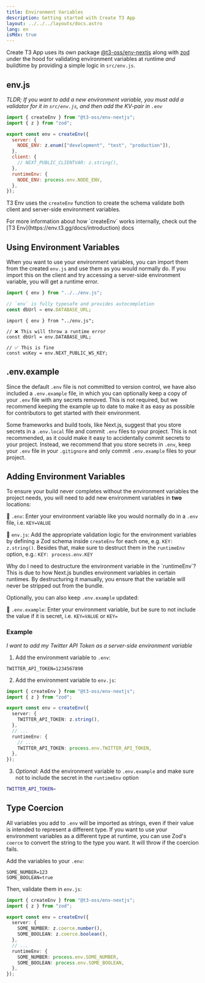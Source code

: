 ```yaml
---
title: Environment Variables
description: Getting started with Create T3 App
layout: ../../../layouts/docs.astro
lang: en
isMdx: true
---
```



Create T3 App uses its own package [@t3-oss/env-nextjs](https://env.t3.gg) along with [zod](https://zod.dev) under the hood for validating environment variables at runtime _and_ buildtime by providing a simple logic in `src/env.js`.

## env.js

_TLDR; If you want to add a new environment variable, you must add a validator for it in `src/env.js`, and then add the KV-pair in `.env`_

```ts:env.js
import { createEnv } from "@t3-oss/env-nextjs";
import { z } from "zod";

export const env = createEnv({
  server: {
    NODE_ENV: z.enum(["development", "test", "production"]),
  },
  client: {
    // NEXT_PUBLIC_CLIENTVAR: z.string(),
  },
  runtimeEnv: {
    NODE_ENV: process.env.NODE_ENV,
  },
});
```

T3 Env uses the `createEnv` function to create the schema validate both client and server-side environment variables.

<Callout type="info">
  For more information about how `createEnv` works internally, check out the [T3
  Env](https://env.t3.gg/docs/introduction) docs
</Callout>

## Using Environment Variables

When you want to use your environment variables, you can import them from the created `env.js` and use them as you would normally do. If you import this on the client and try accessing a server-side environment variable, you will get a runtime error.

```ts:pages/api/hello.ts
import { env } from "../../env.js";

// `env` is fully typesafe and provides autocompletion
const dbUrl = env.DATABASE_URL;
```

```ts:pages/index.tsx
import { env } from "../env.js";

// ❌ This will throw a runtime error
const dbUrl = env.DATABASE_URL;

// ✅ This is fine
const wsKey = env.NEXT_PUBLIC_WS_KEY;
```

## .env.example

Since the default `.env` file is not committed to version control, we have also included a `.env.example` file, in which you can optionally keep a copy of your `.env` file with any secrets removed. This is not required, but we recommend keeping the example up to date to make it as easy as possible for contributors to get started with their environment.

Some frameworks and build tools, like Next.js, suggest that you store secrets in a `.env.local` file and commit `.env` files to your project. This is not recommended, as it could make it easy to accidentally commit secrets to your project. Instead, we recommend that you store secrets in `.env`, keep your `.env` file in your `.gitignore` and only commit `.env.example` files to your project.

## Adding Environment Variables

To ensure your build never completes without the environment variables the project needs, you will need to add new environment variables in **two** locations:

📄 `.env`: Enter your environment variable like you would normally do in a `.env` file, i.e. `KEY=VALUE`

📄 `env.js`: Add the appropriate validation logic for the environment variables by defining a Zod schema inside `createEnv` for each one, e.g. `KEY: z.string()`. Besides that, make sure to destruct them in the `runtimeEnv` option, e.g.: `KEY: process.env.KEY`

<Callout type="info">
  Why do I need to destructure the environment variable in the `runtimeEnv`?
  This is due to how Next.js bundles environment variables in certain runtimes.
  By destructuring it manually, you ensure that the variable will never be
  stripped out from the bundle.
</Callout>

Optionally, you can also keep `.env.example` updated:

📄 `.env.example`: Enter your environment variable, but be sure to not include the value if it is secret, i.e. `KEY=VALUE` or `KEY=`

### Example

_I want to add my Twitter API Token as a server-side environment variable_

1. Add the environment variable to `.env`:

```
TWITTER_API_TOKEN=1234567890
```

2. Add the environment variable to `env.js`:

```ts
import { createEnv } from "@t3-oss/env-nextjs";
import { z } from "zod";

export const env = createEnv({
  server: {
    TWITTER_API_TOKEN: z.string(),
  },
  // ...
  runtimeEnv: {
    // ...
    TWITTER_API_TOKEN: process.env.TWITTER_API_TOKEN,
  },
});
```

3. _Optional:_ Add the environment variable to `.env.example` and make sure not to include the secret in the `runtimeEnv` option

```bash
TWITTER_API_TOKEN=
```

## Type Coercion

All variables you add to `.env` will be imported as strings, even if their value is intended to represent a different type. If you want to use your environment variables as a different type at runtime, you can use Zod's `coerce` to convert the string to the type you want. It will throw if the coercion fails.

Add the variables to your `.env`:

```
SOME_NUMBER=123
SOME_BOOLEAN=true
```

Then, validate them in `env.js`:

```ts
import { createEnv } from "@t3-oss/env-nextjs";
import { z } from "zod";

export const env = createEnv({
  server: {
    SOME_NUMBER: z.coerce.number(),
    SOME_BOOLEAN: z.coerce.boolean(),
  },
  // ...
  runtimeEnv: {
    SOME_NUMBER: process.env.SOME_NUMBER,
    SOME_BOOLEAN: process.env.SOME_BOOLEAN,
  },
});
```
